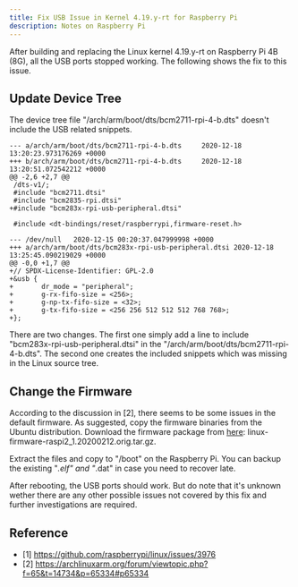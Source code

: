 ```yaml
---
title: Fix USB Issue in Kernel 4.19.y-rt for Raspberry Pi
description: Notes on Raspberry Pi
---
```


After building and replacing the Linux kernel 4.19.y-rt on Raspberry Pi 4B (8G), all the USB ports stopped working. The following shows the fix to this issue.

## Update Device Tree

The device tree file "/arch/arm/boot/dts/bcm2711-rpi-4-b.dts" doesn't include the USB related snippets.

```git
--- a/arch/arm/boot/dts/bcm2711-rpi-4-b.dts     2020-12-18 13:20:23.973176269 +0000
+++ b/arch/arm/boot/dts/bcm2711-rpi-4-b.dts     2020-12-18 13:20:51.072542212 +0000
@@ -2,6 +2,7 @@
 /dts-v1/;
 #include "bcm2711.dtsi"
 #include "bcm2835-rpi.dtsi"
+#include "bcm283x-rpi-usb-peripheral.dtsi"
 
 #include <dt-bindings/reset/raspberrypi,firmware-reset.h>
 
--- /dev/null   2020-12-15 00:20:37.047999998 +0000
+++ a/arch/arm/boot/dts/bcm283x-rpi-usb-peripheral.dtsi 2020-12-18 13:25:45.090219029 +0000
@@ -0,0 +1,7 @@
+// SPDX-License-Identifier: GPL-2.0
+&usb {
+       dr_mode = "peripheral";
+       g-rx-fifo-size = <256>;
+       g-np-tx-fifo-size = <32>;
+       g-tx-fifo-size = <256 256 512 512 512 768 768>;
+};
```

There are two changes. The first one simply add a line to include "bcm283x-rpi-usb-peripheral.dtsi" in the "/arch/arm/boot/dts/bcm2711-rpi-4-b.dts". The second one creates the included snippets which was missing in the Linux source tree.

## Change the Firmware

According to the discussion in [2], there seems to be some issues in the default firmware. As suggested, copy the firmware binaries from the Ubuntu distribution. Download the firmware package from [here](https://launchpad.net/ubuntu/+source/linux-firmware-raspi2/1.20200212-0ubuntu1): linux-firmware-raspi2_1.20200212.orig.tar.gz.

Extract the files and copy to "/boot" on the Raspberry Pi. You can backup the existing "*.elf" and "*.dat" in case you need to recover late.

After rebooting, the USB ports should work. But do note that it's unknown wether there are any other possible issues not covered by this fix and further investigations are required.

## Reference

* [1] https://github.com/raspberrypi/linux/issues/3976
* [2] https://archlinuxarm.org/forum/viewtopic.php?f=65&t=14734&p=65334#p65334